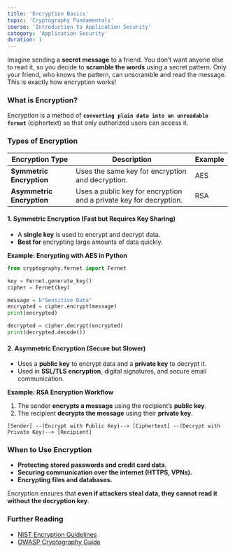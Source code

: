 ```yaml
---
title: 'Encryption Basics'
topic: 'Cryptography Fundamentals'
course: 'Introduction to Application Security'
category: 'Application Security'
duration: 1
---
```


Imagine sending a **secret message** to a friend. You don’t want anyone else to read it, so you decide to **scramble the words** using a secret pattern. Only your friend, who knows the pattern, can unscramble and read the message. This is exactly how encryption works!

### What is Encryption?

Encryption is a method of **`converting plain data into an unreadable format`** (ciphertext) so that only authorized users can access it.

### Types of Encryption

| Encryption Type           | Description                                                        | Example |
| ------------------------- | ------------------------------------------------------------------ | ------- |
| **Symmetric Encryption**  | Uses the same key for encryption and decryption.                   | AES     |
| **Asymmetric Encryption** | Uses a public key for encryption and a private key for decryption. | RSA     |

#### **1. Symmetric Encryption (Fast but Requires Key Sharing)**

- A **single key** is used to encrypt and decrypt data.
- **Best for** encrypting large amounts of data quickly.

**Example: Encrypting with AES in Python**

```python
from cryptography.fernet import Fernet

key = Fernet.generate_key()
cipher = Fernet(key)

message = b"Sensitive Data"
encrypted = cipher.encrypt(message)
print(encrypted)

decrypted = cipher.decrypt(encrypted)
print(decrypted.decode())
```

#### **2. Asymmetric Encryption (Secure but Slower)**

- Uses a **public key** to encrypt data and a **private key** to decrypt it.
- Used in **SSL/TLS encryption**, digital signatures, and secure email communication.

**Example: RSA Encryption Workflow**

1. The sender **encrypts a message** using the recipient’s **public key**.
2. The recipient **decrypts the message** using their **private key**.

```plaintext
[Sender] --(Encrypt with Public Key)--> [Ciphertext] --(Decrypt with Private Key)--> [Recipient]
```

### When to Use Encryption

- **Protecting stored passwords and credit card data.**
- **Securing communication over the internet (HTTPS, VPNs).**
- **Encrypting files and databases.**

Encryption ensures that **even if attackers steal data, they cannot read it without the decryption key**.

### Further Reading

- [NIST Encryption Guidelines](https://csrc.nist.gov/)
- [OWASP Cryptography Guide](https://owasp.org/www-project-cryptographic-storage-cheat-sheet/)
